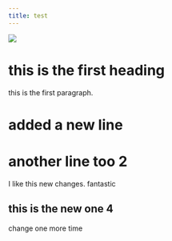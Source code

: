```yaml
---
title: test
---
```


![](https://res.cloudinary.com/dsusyu1pz/image/upload/v1694877136/obsidian/ijt0fgo7cmxndn5whno3.png)

# this is the first heading
this is the first paragraph.

# added a new line

# another line too 2
I like this new changes. fantastic

## this is the new one 4
change one more time